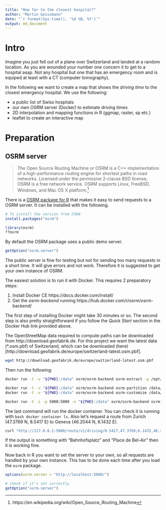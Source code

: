 ```yaml
---
title: "How far to the closest hospital?"
author: "Martin Geissmann"
date: "`r format(Sys.time(), '%d %B, %Y')`"
output: md_document
---
```


# Intro

Imagine you just fell out of a plane over Switzerland and landed at a random location. As you are wounded your number one concern it to get to a hospital asap. Not any hospital but one that has an emergency room and is equiped at least with a CT (computer tomography).

In the following we want to create a map that shows the *driving time* to the closest emergency hospital. We use the following:

* a public list of Swiss hospitals
* our own OSRM server (Docker) to estimate driving times
* 2D interpolation and mapping functions in R (ggmap, raster, sp etc.)
* leaflet to create an interactive map

# Preparation

## OSRM server

> The Open Source Routing Machine or OSRM is a C++ implementation of a high-performance routing engine for shortest paths in road networks. Licensed under the permissive 2-clause BSD license, OSRM is a free network service. OSRM supports Linux, FreeBSD, Windows, and Mac OS X platform.[^wiki]

There is a [OSRM package for R](https://github.com/rCarto/osrm) that makes it easy to send requests to a OSRM server. It can be installed with the following.

```r

# To install the version from CRAN
install.packages("osrm")

```

```r

library(osrm)
??osrm

```

By default the OSRM package uses a public demo server.

```r

getOption("osrm.server")

```

The public server is fine for testing but not for sending too many requests in a short time. It will give errors and not work. Therefore it is suggested to get your own instance of OSRM.

The easiest solution is to run it with Docker. This requires 2 preparatory steps:

1. Install Docker CE https://docs.docker.com/install/
2. Get the *osrm-backend* running https://hub.docker.com/r/osrm/osrm-backend/

The first step of installing Docker might take 30 minutes or so. The second step is also pretty straightforward if you follow the *Quick Start* section in the Docker Hub link provided above.

The OpenStreetMap data required to compute paths can be downloaded from http://download.geofabrik.de. For this project we want the latest data (*.osm.pbf) of Switzerland, which can be downloaded (here)[http://download.geofabrik.de/europe/switzerland-latest.osm.pbf].

```bash

wget http://download.geofabrik.de/europe/switzerland-latest.osm.pbf

```

Then run the following:

```bash

docker run -t -v "${PWD}:/data" osrm/osrm-backend osrm-extract -p /opt/car.lua /data/switzerland-latest.osm.pbf

docker run -t -v "${PWD}:/data" osrm/osrm-backend osrm-partition /data/switzerland-latest.osrm
docker run -t -v "${PWD}:/data" osrm/osrm-backend osrm-customize /data/switzerland-latest.osrm

docker run -t -i -p 5000:5000 -v "${PWD}:/data" osrm/osrm-backend osrm-routed --algorithm mld /data/switzerland-latest.osrm

```

The last command will run the docker container. You can check it is running with `bash docker container ls`. Also let's request a route from Zurich (47.3769 N, 8.5417 E) to Geneva (46.2044 N, 6.1432 E).

```bash

curl "http://127.0.0.1:5000/route/v1/driving/8.5417,47.3769;6.1432,46.2044?steps=false"

```

If the output is something with "Bahnhofsplatz" and "Place de Bel-Air" then it is working fine.

Now back in R you want to set the server to your own, so all requests are handled by your own instance. This has to be done each time after you load the `osrm` package.

```r

options(osrm.server = "http://localhost:5000/")

# check if it's set correctly
getOption("osrm.server")

```

[^wiki]: https://en.wikipedia.org/wiki/Open_Source_Routing_Machine